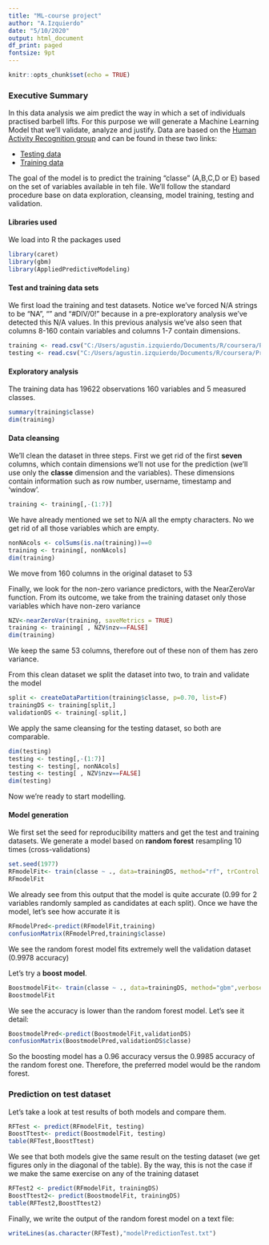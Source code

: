 ---
title: "ML-course project"
author: "A.Izquierdo"
date: "5/10/2020"
output: html_document
df_print: paged
fontsize: 9pt
---

```{r setup, include=FALSE}
knitr::opts_chunk$set(echo = TRUE)
```
### **Executive Summary**
In this data analysis we aim predict the way in which a set of individuals practised barbell lifts. For this purpose we will generate a Machine Learning Model that we'll validate, analyze and justify.
Data are based on the [Human Activity Recognition group](http://groupware.les.inf.puc-rio.br/har) and can be found in these two links:

- [Testing data](https://d396qusza40orc.cloudfront.net/predmachlearn/pml-training.csv)
- [Training data](https://d396qusza40orc.cloudfront.net/predmachlearn/pml-testing.csv)

The goal of the model is to predict the training "classe" (A,B,C,D or E) based on the set of variables available in teh file. We'll follow the standard procedure base on data exploration, cleansing, model training, testing and validation.

#### **Libraries used**   
We load into R the packages used
```{r libraries}
library(caret)
library(gbm)
library(AppliedPredictiveModeling)
```

#### **Test and training data sets**   
We first load the training and test datasets. Notice we've forced N/A strings to be "NA", "" and "#DIV/0!" because in a pre-exploratory analysis we've detected this N/A values. In this previous analysis we've also seen that columns 8-160 contain variables and columns 1-7 contain dimensions.
```{r datasets}
training <- read.csv("C:/Users/agustin.izquierdo/Documents/R/coursera/Practical Machine Learning/pml-training.csv",na.strings=c("NA","","#DIV/0!"))
testing <- read.csv("C:/Users/agustin.izquierdo/Documents/R/coursera/Practical Machine Learning/pml-testing.csv",na.strings=c("NA","","#DIV/0!"))
```

#### **Exploratory analysis**   
The training data has 19622 observations 160 variables and 5 measured classes.
```{r exploratory}
summary(training$classe)
dim(training)
```

#### **Data cleansing**   
We'll clean the dataset in three steps. 
First we get rid of the first **seven** columns, which contain dimensions we'll not use for the prediction (we'll use only the **classe** dimension and the variables). These dimensions contain information such as row number, username, timestamp and 'window'.

```{r non-used columns}
training <- training[,-(1:7)]
```

We have already mentioned we set to N/A all the empty characters.
No we get rid of all those variables which are empty.
```{r empty columns}
nonNAcols <- colSums(is.na(training))==0
training <- training[, nonNAcols]
dim(training)
```
We move from 160 columns in the original dataset to 53

Finally,  we look for the non-zero variance predictors, with the NearZeroVar function. From its outcome, we take from the training dataset only those variables which have non-zero variance
```{r zero variance predictors}
NZV<-nearZeroVar(training, saveMetrics = TRUE)
training <- training[ , NZV$nzv==FALSE]
dim(training)
```
We keep the same 53 columns, therefore out of these non of them has zero variance.

From this clean dataset we split the dataset into two, to train and validate the model
```{r training-test split, echo=FALSE}
split <- createDataPartition(training$classe, p=0.70, list=F)
trainingDS <- training[split,]
validationDS <- training[-split,]

```

We apply the same cleansing for the testing dataset, so both are comparable.
```{r clean testing dataset}
dim(testing)
testing <- testing[,-(1:7)]
testing <- testing[, nonNAcols]
testing <- testing[ , NZV$nzv==FALSE]
dim(testing)
```

Now we're ready to start modelling. 

#### **Model generation**   
We first set the seed for reproducibility matters and get the test and training datasets.
We generate a model based on **random forest** resampling 10 times (cross-validations)
```{r RF modelling}
set.seed(1977)
RFmodelFit<- train(classe ~ ., data=trainingDS, method="rf", trControl = trainControl(method="cv"),number=10)
RFmodelFit
```
We already see from this output that the model is quite accurate (0.99  for 2 variables randomly sampled as candidates at each split).
Once we have the model, let's see how accurate it is

```{r RF testing}
RFmodelPred<-predict(RFmodelFit,training)
confusionMatrix(RFmodelPred,training$classe)
```
We see the random forest model fits extremely well the validation dataset (0.9978 accuracy)

Let's try a **boost model**.

```{r Boost modeling}
BoostmodelFit<- train(classe ~ ., data=trainingDS, method="gbm",verbose=FALSE)
BoostmodelFit
```
We see the accuracy is lower than the random forest model. Let's see it detail:

```{r Boosting model  testing}
BoostmodelPred<-predict(BoostmodelFit,validationDS)
confusionMatrix(BoostmodelPred,validationDS$classe)
```

So the boosting model has a 0.96 accuracy versus the 0.9985 accuracy of the random forest one. Therefore, the preferred model would be the random forest.

### **Prediction on test dataset**
Let's take a look at test results of both models and compare them.

```{r Prediction testing}
RFTest <- predict(RFmodelFit, testing)
BoostTtest<- predict(BoostmodelFit, testing)
table(RFTest,BoostTtest)
```
We see that both models give the same result on the testing dataset (we get figures only in the diagonal of the table). By the way, this is not the case if we make the same exercise on any of the training dataset

```{r Prediction testing vs. training}
RFTest2 <- predict(RFmodelFit, trainingDS)
BoostTtest2<- predict(BoostmodelFit, trainingDS)
table(RFTest2,BoostTtest2)
```

Finally, we write the output of the random forest model on a text file:
```{r prediction output}
writeLines(as.character(RFTest),"modelPredictionTest.txt")
```
